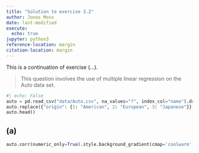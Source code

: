 ```yaml
---
title: "Solution to exercise 3.2"
author: Jonas Moss
date: last-modified
execute:
  echo: true
jupyter: python3
reference-location: margin
citation-location: margin
---
```


This is a continuation of exercise (...).

> This question involves the use of multiple linear regression on the Auto data set.

```python
#| echo: False
auto = pd.read_csv("data/Auto.csv", na_values="?", index_col="name").dropna()
auto.replace({"origin": {1: "American", 2: "European", 3: "Japanese"}}, inplace = True)
auto.head()
```

## (a)
```python
auto.corr(numeric_only=True).style.background_gradient(cmap='coolwarm', axis=None).format(precision=2)
```
